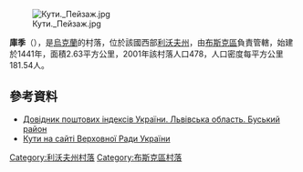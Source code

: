 {{coord|49|59|43|N|24|53|17|E|scale:100000|display=title}}

[[Image:Кути._Пейзаж.jpg|right]]

'''庫季'''（{{lang-uk|Кути}}），是[[烏克蘭|烏克蘭]]的村落，位於該國西部[[利沃夫州|利沃夫州]]，由[[布斯克區|布斯克區]]負責管轄，始建於1441年，面積2.63平方公里，2001年該村落人口478，人口密度每平方公里181.54人。

==參考資料==
*[http://www.uaidx.com/13/286/index Довідник поштових індексів України. Львівська область. Буський район] {{Wayback|url=http://www.uaidx.com/13/286/index |date=20160909184638 }}
* [http://w1.c1.rada.gov.ua/pls/z7502/A005?rf7571=19237 Кути на сайті Верховної Ради України]{{dead link|date=2017年12月 |bot=InternetArchiveBot |fix-attempted=yes }}

{{DEFAULTSORT:Кути}}
[[Category:利沃夫州村落|Category:利沃夫州村落]]
[[Category:布斯克區村落|Category:布斯克區村落]]


{{Lviv-geo-stub}}